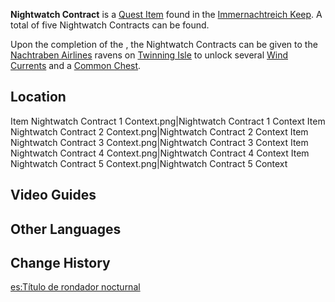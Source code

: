 {{Item Infobox
|id           = 101910
|image        = Item Nightwatch Contract.png
|type         = Quest Items
|group        = Event Items
|description  = A contract penned and signed personally by the Prinzessin der Verurteilung herself. It may be used to authorize the opening of the navigational site. Those who should produce this letter of warrant shall be authorized forthwith to spread their black feathers where dawn meets dusk, and envelop the skies in night's own embrace.
|source1      = 1× in a Precious Chest in [[Immernachtreich Apokalypse (Part 1)]]
|source2      = 2× in Precious Chests in [[Immernachtreich Apokalypse (Part 2)]]
|source3      = 2× in Precious Chests in [[Immernachtreich Apokalypse (Part 3)]]
|event        = Summertime Odyssey
}}
'''Nightwatch Contract''' is a [[Quest Item]] found in the [[Immernachtreich Keep]]. A total of five Nightwatch Contracts can be found.

Upon the completion of the {{Quest|Immernachtreich Apokalypse (Part 3)}}, the Nightwatch Contracts can be given to the [[Nachtraben Airlines]] ravens on [[Twinning Isle/2.8|Twinning Isle]] to unlock several [[Wind Currents]] and a [[Common Chest]].

==Location==
<gallery>
Item Nightwatch Contract 1 Context.png|Nightwatch Contract 1 Context
Item Nightwatch Contract 2 Context.png|Nightwatch Contract 2 Context
Item Nightwatch Contract 3 Context.png|Nightwatch Contract 3 Context
Item Nightwatch Contract 4 Context.png|Nightwatch Contract 4 Context
Item Nightwatch Contract 5 Context.png|Nightwatch Contract 5 Context
</gallery>

==Video Guides==
{{EVT
|video1   = https://youtu.be/tPtRp_3YScA
|caption1 = Nightwatch Contract Locations and Usage Guide
}}

==Other Languages==
{{Other Languages
|en      = Nightwatch Contract
|zhs     = 邃羽夜巡之契
|zhs_rm  = Suìyǔ Yèxún zhī Qì
|zht     = 邃羽夜巡之契
|zht_rm  = Suìyǔ Yèxún zhī Qì
|zh_tl   = 
|ja      = 幽羽夜巡の契約
|ja_rm   = Yuu'u Yajun no Keiyaku{{Assumed}}
|ja_tl   = 
|ko      = 검은 깃털의 야간 순찰 계약
|ko_rm   = Geomeun Gitteol-ui Yagan Sunchal Gyeyak
|ko_tl   = Black Feather's Nightwatch Contract
|es      = Título de rondador nocturnal
|es_tl   = Nighttime Prowler Title
|fr      = Contrat de surveillance nocturne
|fr_tl   = Nightwatch Contract
|ru      = Контракт ночного дозорного
|ru_tl   = Contract of Night Patrol
|th      = สัญญาแห่งห้วงรัตติกาล
|th_rm   = 
|th_tl   = 
|vi      = Khế Ước Bay Đêm
|vi_tl   = 
|de      = Nachtwachenvertrag
|de_tl   = Nightwatch Contract
|id      = Surat Izin Patroli Malam
|id_tl   = Night Patrol Permit
|pt      = Contrato de Patrulha Voadora da Noite Eterna
|pt_tl   = 
}}

==Change History==
{{Change History|2.8}}

[[es:Título de rondador nocturnal]]